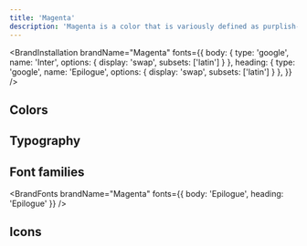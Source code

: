 ```yaml
---
title: 'Magenta'
description: 'Magenta is a color that is variously defined as purplish-red, reddish-purple, purplish, or mauvish-crimson.'
---
```


<BrandInstallation
  brandName="Magenta"
  fonts={{
    body: { type: 'google', name: 'Inter', options: { display: 'swap', subsets: ['latin'] } },
    heading: { type: 'google', name: 'Epilogue', options: { display: 'swap', subsets: ['latin'] } },
  }}
/>

## Colors

<BrandColors brandName="Magenta" />

## Typography

<BrandTypography brandName="Magenta" />

## Font families

<BrandFonts brandName="Magenta" fonts={{ body: 'Epilogue', heading: 'Epilogue' }} />

## Icons

<IconsPreview strokeWidth={1.5} />
